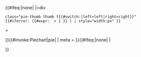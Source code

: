 <templatestyles src="Piechart/styles.css"/>
{{#ifeq:{{{thumb|none}}}|none|
|<div 
 class="pie-thumb thumb t{{#switch:{{{thumb|}}}|left=left|right=right}}"
 {{#iferror: {{#expr: {{{thumb-size|}}} > 1 }} | | style="width:{{{thumb-size|}}}px" }}
><div class="thumbinner">
}}{{#invoke:Piechart|pie| {{{1|[
 {"label": "villages: $v", "value": 45}, 
 {"label": "cities: $v"}
]}}}
| meta = {{{meta|
{}
}}}
}}{{#ifeq:{{{thumb|none}}}|none|
|</div></div>
}}<noinclude>
{{doc}}
</noinclude>